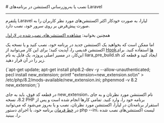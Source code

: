 

<Layout>
<Head>
<title>مستندات نصب یا به‌روزرسانی اکستنشن در Laravel - لیارا</title>
</Head>
# نصب یا به‌روزرسانی اکستنشن در برنامه‌های Laravel
<hr className="mb-2" />

پلتفرم Laravel لیارا، به صورت خودکار اکثر اکستنشن‌های مورد نظر کاربران را به صورت پیش‌فرض بر روی سرور خود، نصب دارد.

<div className='h-2' />
<Alert variant="success">
<p>
همچنین بخوانید: <a href="../see-extension" className="text-[#2196f3] ">مشاهده اکستنشن‌های نصب شده در لاراول</a>
</p>
</Alert>
<div className='h-2' />

اما ممکن است که بخواهید یک اکستنشن جدید در برنامه خود، نصب کنید و یا نسخه یک اکستنشن قدیمی را، آپدیت کنید؛ برای این کار می‌توانید از <a href="../use-hooks" className="text-[#2196f3] ">Hookها</a> استفاده کنید.
برای این‌کار، در مسیر اصلی پروژه، یک فایل به نام <Important>liara_pre_build.sh</Important> ایجاد کنید و قطعه کد زیر را در آن قرار دهید. 
<div className='h-2' />
<div dir='ltr'>
<Highlight className="sh">
{`apt-get update;
apt-get install php8.2-dev  -y --allow-unauthenticated;
pecl install new_extension;
printf "extension=new_extension.so\\n" > /etc/php/8.2/mods-available/new_extension.ini;
phpenmod -v 8.2 new_extension;`}
</Highlight>
</div>
<div className='h-2' />

در قطعه کد فوق، باید به جای <Important>new_extension</Important>، نام اکستنشن مورد نظرتان و به جای <Important>8.2</Important>، نسخه PHP برنامه خود را، وارد کنید.
تمامی کارها انجام شده است و پس از استقرار برنامه‌تان در لیارا، اکستنشن مورد نظرتان، نصب و یا به‌روز می‌شود که می‌توانید در <a href="/paas/details/console-shell" className="text-[#2196f3] ">خط فرمان</a> برنامه خود، با اجرای دستور <Important>php --ini</Important>، لیست اکستنشن‌های نصب شده را، ببینید.


</Layout>
